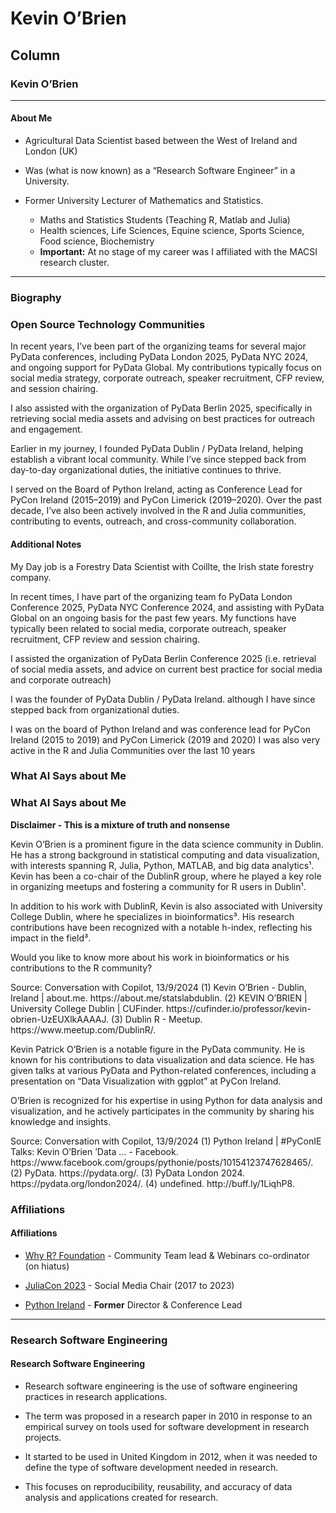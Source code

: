 Kevin O'Brien
=====================

Column {.tabset}
--------------


### Kevin O'Brien

---------------------

<h4> About Me </h4>

- Agricultural Data Scientist based between the West of Ireland and London (UK)

- Was (what is now known) as a "Research Software Engineer" in a University.

- Former University Lecturer of Mathematics and Statistics. 

  * Maths and Statistics Students (Teaching R, Matlab and Julia)
  * Health sciences, Life Sciences, Equine science, Sports Science, Food science, Biochemistry 
  * **Important:** At no stage of my career was I affiliated with the MACSI research cluster.
  
  


---------------------

### Biography

<h3>Open Source Technology Communities</h3>

In recent years, I’ve been part of the organizing teams for several major PyData conferences, including PyData London 2025, PyData NYC 2024, and ongoing support for PyData Global. My contributions typically focus on social media strategy, corporate outreach, speaker recruitment, CFP review, and session chairing.

I also assisted with the organization of PyData Berlin 2025, specifically in retrieving social media assets and advising on best practices for outreach and engagement.

Earlier in my journey, I founded PyData Dublin / PyData Ireland, helping establish a vibrant local community. While I’ve since stepped back from day-to-day organizational duties, the initiative continues to thrive.

I served on the Board of Python Ireland, acting as Conference Lead for PyCon Ireland (2015–2019) and PyCon Limerick (2019–2020). Over the past decade, I’ve also been actively involved in the R and Julia communities, contributing to events, outreach, and cross-community collaboration.


#### Additional Notes

My Day job is a Forestry Data Scientist with Coillte, the Irish state forestry company. 

In recent times, I have part of the organizing team fo PyData London Conference 2025, PyData NYC Conference 2024, and assisting with PyData Global on an ongoing basis for the past few years. My functions have typically been related to social media, corporate outreach, speaker recruitment, CFP review and session chairing.

I assisted the organization of PyData Berlin Conference 2025 (i.e. retrieval of social media assets, and advice on current best practice for social media and corporate outreach)

I was the founder of PyData Dublin / PyData Ireland. although I have since stepped back from organizational duties. 

I was on the board of Python Ireland and was conference lead for PyCon Ireland (2015 to 2019) and PyCon Limerick (2019 and 2020)
I was also very active in the R and Julia Communities over the last 10 years


### What AI Says about Me

<h3> What AI Says about Me </h3>

<b> Disclaimer - This is a mixture of truth and nonsense</b><p>
Kevin O'Brien is a prominent figure in the data science community in Dublin. He has a strong background in statistical computing and data visualization, with interests spanning R, Julia, Python, MATLAB, and big data analytics¹. Kevin has been a co-chair of the DublinR group, where he played a key role in organizing meetups and fostering a community for R users in Dublin¹.

In addition to his work with DublinR, Kevin is also associated with University College Dublin, where he specializes in bioinformatics³. His research contributions have been recognized with a notable h-index, reflecting his impact in the field³.

Would you like to know more about his work in bioinformatics or his contributions to the R community?

Source: Conversation with Copilot, 13/9/2024
(1) Kevin O'Brien - Dublin, Ireland | about.me. https://about.me/statslabdublin.
(2) KEVIN O'BRIEN | University College Dublin | CUFinder. https://cufinder.io/professor/kevin-obrien-UzEUXlkAAAAJ.
(3) Dublin R - Meetup. https://www.meetup.com/DublinR/.

Kevin Patrick O'Brien is a notable figure in the PyData community. He is known for his contributions to data visualization and data science. He has given talks at various PyData and Python-related conferences, including a presentation on "Data Visualization with ggplot" at PyCon Ireland.

O'Brien is recognized for his expertise in using Python for data analysis and visualization, and he actively participates in the community by sharing his knowledge and insights.


Source: Conversation with Copilot, 13/9/2024
(1) Python Ireland | #PyConIE Talks: Kevin O'Brien 'Data ... - Facebook. https://www.facebook.com/groups/pythonie/posts/10154123747628465/.
(2) PyData. https://pydata.org/.
(3) PyData London 2024. https://pydata.org/london2024/.
(4) undefined. http://buff.ly/1LiqhP8.


### Affiliations


<h4> Affiliations</h4>

- <a href= "www.whyr.pl">Why R? Foundation</a> - Community Team lead & Webinars co-ordinator (on hiatus)

- <a href= "www.JuliaCon.Org">JuliaCon 2023</a> - Social Media Chair (2017 to 2023)

- <a href= "www.Python.ie">Python Ireland</a> - **Former** Director & Conference Lead 

-----------------------------------------------------------

### Research Software Engineering

#### Research Software Engineering

* Research software engineering is the use of software engineering practices in research applications. 

* The term was proposed in a research paper in 2010 in response to an empirical survey on tools used for software development in research projects. 

* It started to be used in United Kingdom in 2012, when it was needed to define the type of software development needed in research. 

* This focuses on reproducibility, reusability, and accuracy of data analysis and applications created for research.